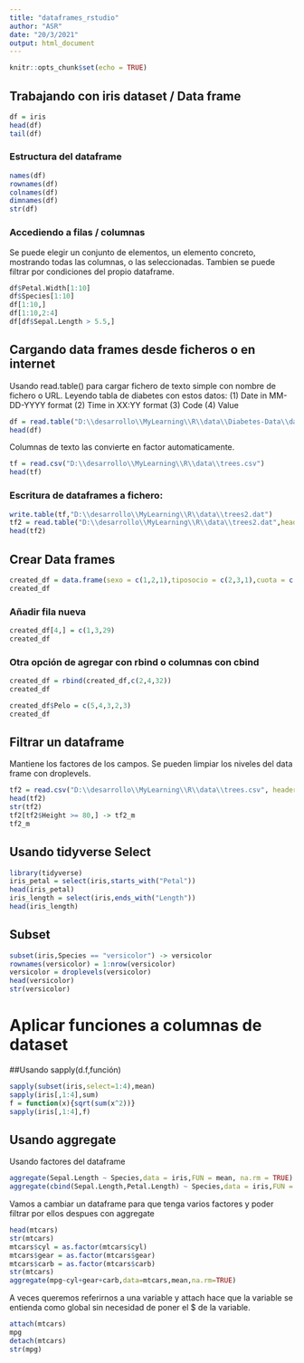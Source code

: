 ```yaml
---
title: "dataframes_rstudio"
author: "ASR"
date: "20/3/2021"
output: html_document
---
```


```r
knitr::opts_chunk$set(echo = TRUE)
```

## Trabajando con iris dataset / Data frame
```r
df = iris
head(df)
tail(df)
```

### Estructura del dataframe
```r
names(df)
rownames(df)
colnames(df)
dimnames(df)
str(df)
```

### Accediendo a filas / columnas
Se puede elegir un conjunto de elementos, un elemento concreto, mostrando todas las columnas, o las seleccionadas.
Tambien se puede filtrar por condiciones del propio dataframe.
```r
df$Petal.Width[1:10]
df$Species[1:10]
df[1:10,]
df[1:10,2:4]
df[df$Sepal.Length > 5.5,]
```

## Cargando data frames desde ficheros o en internet
Usando read.table() para cargar fichero de texto simple con nombre de fichero o URL.
Leyendo tabla de diabetes con estos datos: 
(1) Date in MM-DD-YYYY format
(2) Time in XX:YY format
(3) Code
(4) Value
```r
df = read.table("D:\\desarrollo\\MyLearning\\R\\data\\Diabetes-Data\\data-01",header = FALSE,col.names=c("Date","Time","Code","Value"))
head(df)
```

Columnas de texto las convierte en factor automaticamente.
```r
tf = read.csv("D:\\desarrollo\\MyLearning\\R\\data\\trees.csv")
head(tf)
```

### Escritura de dataframes a fichero:
```r
write.table(tf,"D:\\desarrollo\\MyLearning\\R\\data\\trees2.dat")
tf2 = read.table("D:\\desarrollo\\MyLearning\\R\\data\\trees2.dat",header=TRUE)
head(tf2)
```

## Crear Data frames
```r
created_df = data.frame(sexo = c(1,2,1),tiposocio = c(2,3,1),cuota = c(25,23,28))
created_df
```

### Añadir fila nueva
```r
created_df[4,] = c(1,3,29)
created_df
```

### Otra opción de agregar con rbind o columnas con cbind
```r
created_df = rbind(created_df,c(2,4,32))
created_df

created_df$Pelo = c(5,4,3,2,3)
created_df
```

## Filtrar un dataframe
Mantiene los factores de los campos. Se pueden limpiar los niveles del data frame con droplevels.
```r
tf2 = read.csv("D:\\desarrollo\\MyLearning\\R\\data\\trees.csv", header=TRUE, col.names = c("Index","Girth","Height","Volume"))
head(tf2)
str(tf2)
tf2[tf2$Height >= 80,] -> tf2_m
tf2_m
```

## Usando tidyverse Select
```r
library(tidyverse)
iris_petal = select(iris,starts_with("Petal"))
head(iris_petal)
iris_length = select(iris,ends_with("Length"))
head(iris_length)
```

## Subset
```r
subset(iris,Species == "versicolor") -> versicolor
rownames(versicolor) = 1:nrow(versicolor)
versicolor = droplevels(versicolor)
head(versicolor)
str(versicolor)
```

# Aplicar funciones a columnas de dataset
##Usando sapply(d.f,función)
```r
sapply(subset(iris,select=1:4),mean)
sapply(iris[,1:4],sum)
f = function(x){sqrt(sum(x^2))}
sapply(iris[,1:4],f)
```

## Usando aggregate
Usando factores del dataframe
```r
aggregate(Sepal.Length ~ Species,data = iris,FUN = mean, na.rm = TRUE)
aggregate(cbind(Sepal.Length,Petal.Length) ~ Species,data = iris,FUN = mean, na.rm = TRUE)
```

Vamos a cambiar un dataframe para que tenga varios factores y poder filtrar por ellos despues con aggregate
```r
head(mtcars)
str(mtcars)
mtcars$cyl = as.factor(mtcars$cyl)
mtcars$gear = as.factor(mtcars$gear)
mtcars$carb = as.factor(mtcars$carb)
str(mtcars)
aggregate(mpg~cyl+gear+carb,data=mtcars,mean,na.rm=TRUE)
```

A veces queremos referirnos a una variable y attach hace que la variable se entienda como global sin necesidad de poner el $ de la variable.
```r
attach(mtcars)
mpg
detach(mtcars)
str(mpg)
```


